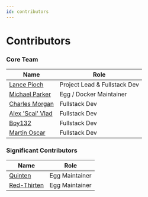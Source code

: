 ```yaml
---
id: contributors
---
```



# Contributors
### Core Team

| Name                                                    | Role                         |
|---------------------------------------------------------|------------------------------|
| [Lance Pioch](https://github.com/lancepioch)            | Project Lead & Fullstack Dev |
| [Michael Parker](https://github.com/parkervcp)          | Egg / Docker Maintainer      |
| [Charles Morgan](https://github.com/notAreYouScared)    | Fullstack Dev                |
| [Alex 'Scai' Vlad](https://github.com/alexevladgabriel) | Fullstack Dev                |
| [Boy132](https://github.com/boy132)                     | Fullstack Dev                |
| [Martin Oscar](https://github.com/RMartinOscar)         | Fullstack Dev                |

### Significant Contributors

| Name                                         | Role           |
|----------------------------------------------|----------------|
| [Quinten](https://github.com/QuintenQVD0)    | Egg Maintainer |
| [Red-Thirten](https://github.com/redthirten) | Egg Maintainer |